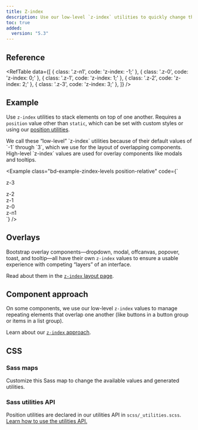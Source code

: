 ```yaml
---
title: Z-index
description: Use our low-level `z-index` utilities to quickly change the stack level of an element or component.
toc: true
added:
  version: "5.3"
---
```


## Reference

<RefTable data={[
  {
    class: '.z-n1',
    code: 'z-index: -1;'
  },
  {
    class: '.z-0',
    code: 'z-index: 0;'
  },
  {
    class: '.z-1',
    code: 'z-index: 1;'
  },
  {
    class: '.z-2',
    code: 'z-index: 2;'
  },
  {
    class: '.z-3',
    code: 'z-index: 3;'
  },
]} />

## Example

Use `z-index` utilities to stack elements on top of one another. Requires a `position` value other than `static`, which can be set with custom styles or using our [position utilities]([[docsref:/utilities/position/]]).

<Callout>
We call these “low-level” `z-index` utilities because of their default values of `-1` through `3`, which we use for the layout of overlapping components. High-level `z-index` values are used for overlay components like modals and tooltips.
</Callout>

<Example class="bd-example-zindex-levels position-relative" code={`<div class="z-3 position-absolute p-5 rounded-3"><span>z-3</span></div>
<div class="z-2 position-absolute p-5 rounded-3"><span>z-2</span></div>
<div class="z-1 position-absolute p-5 rounded-3"><span>z-1</span></div>
<div class="z-0 position-absolute p-5 rounded-3"><span>z-0</span></div>
<div class="z-n1 position-absolute p-5 rounded-3"><span>z-n1</span></div>`} />

## Overlays

Bootstrap overlay components—dropdown, modal, offcanvas, popover, toast, and tooltip—all have their own `z-index` values to ensure a usable experience with competing “layers” of an interface.

Read about them in the [`z-index` layout page]([[docsref:/layout/z-index]]).

## Component approach

On some components, we use our low-level `z-index` values to manage repeating elements that overlap one another (like buttons in a button group or items in a list group).

Learn about our [`z-index` approach]([[docsref:/extend/approach#z-index-scales]]).

## CSS

### Sass maps

Customize this Sass map to change the available values and generated utilities.

<ScssDocs name="zindex-levels-map" file="scss/_variables.scss" />

### Sass utilities API

Position utilities are declared in our utilities API in `scss/_utilities.scss`. [Learn how to use the utilities API.]([[docsref:/utilities/api#using-the-api]])

<ScssDocs name="utils-zindex" file="scss/_utilities.scss" />
